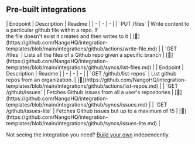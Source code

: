 
## Pre-built integrations

<AccordionGroup>


<Accordion title="Files">
| Endpoint | Description | Readme |
| - | - | - |
| `PUT /files` | Write content to a particular github file within a repo. If<br />the file doesn't exist it creates and then writes to it | [🔗](https://github.com/NangoHQ/integration-templates/blob/main/integrations/github/actions/write-file.md) |
| `GET /files` | Lists all the files of a Github repo given a specific branch | [🔗](https://github.com/NangoHQ/integration-templates/blob/main/integrations/github/syncs/list-files.md) |
</Accordion>


<Accordion title="Others">
| Endpoint | Description | Readme |
| - | - | - |
| `GET /github/list-repos` | List github repos from an organization. | [🔗](https://github.com/NangoHQ/integration-templates/blob/main/integrations/github/actions/list-repos.md) |
| `GET /github/issues` | Fetches Github issues from all a user's repositories | [🔗](https://github.com/NangoHQ/integration-templates/blob/main/integrations/github/syncs/issues.md) |
| `GET /github/issues-lite` | Fetches Github issues but up to a maximum of 15 | [🔗](https://github.com/NangoHQ/integration-templates/blob/main/integrations/github/syncs/issues-lite.md) |
</Accordion>

</AccordionGroup>

<Tip>Not seeing the integration you need? [Build your own](https://docs.nango.dev/guides/custom-integration-builder/overview) independently.</Tip>

